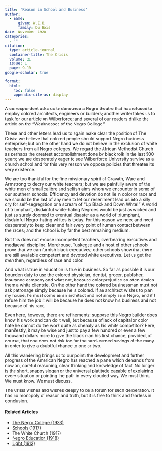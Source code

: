 ```yaml
---
title: 'Reason in School and Business'
author:
  - name:
      given: W.E.B.
      family: Du Bois
date: November 1920
categories: 
  - ""
citation: 
  type: article-journal
  container-title: The Crisis
  volume: 21
  issue: 1
  page: 9-10
google-scholar: true

format:
  html:
    toc: false
    appendix-cite-as: display
---
```


A correspondent asks us to denounce a Negro theatre that has refused to employ colored architects, engineers or builders; another writer takes us to task for our article on Wilberforce; and several of our readers dislike the article on the "Weaknesses of the Negro College."

These and other letters lead us to again make clear the position of <span class="crisis-title">The Crisis</span>: we believe that colored people should support Negro business enterprise; but on the other hand we do not believe in the exclusion of white teachers from all Negro colleges. We regard the African Methodist Church as perhaps the greatest accomplishment done by black folk in the last 500 years; we are desperately eager to see Wilberforce University survive as a church school and for this very reason we oppose policies that threaten its very existence.

We are too thankful for the fine missionary spirit of Cravath, Ware and Armstrong to decry our white teachers; but we are painfully aware of the white men of small calibre and selfish aims whom we encounter in some of our southern schools. Efficiency and devotion do not lie in color or race and we should be the last of any men to let our resentment lead us into a silly cry for self-segregation or a scream of "Up Black and Down White!" A world of triumphant, disdainful white-hating Negroes would be just as wicked and just as surely doomed to eventual disaster as a world of triumphant, disdainful Negro-hating whites is today. For this reason we need and need desperately to keep clear and fair every point of human contact between the races; and the school is by far the best remaining medium.

But this does not excuse incompetent teachers, overbearing executives and mediaeval discipline. Morehouse, Tuskegee and a host of other schools prove that we can furnish black executives; other schools show that there are still available competent and devoted white executives. Let us get the *men* then, regardless of race and color.

And what is true in education is true in business. So far as possible it is our bounden duty to use the colored physician, dentist, grocer, publisher, insurance company and what not, because color prejudice so often denies them a white clientele. On the other hand the colored businessman must not ask patronage simply because he is colored. If an architect wishes to plan my house, he must come as an architect and not simply as a Negro; and if I refuse him the job it will be because he does not know his business and not because of his race.

Even here, however, there are refinements: suppose this Negro builder does know his work and can do it well, but because of lack of capital or color hate he cannot do the work quite as cheaply as his white competitor?
Here, manifestly, it may be wise and just to pay a few hundred or even a few thousand dollars more to give the black man his first chance, provided, of course, that one does not risk too far the hard-earned savings of the many in order to give a doubtful chance to one or two.

All this wandering brings us to our point: the development and further progress of the American Negro has reached a plane which demands from now on, careful reasoning, clear thinking and knowledge of fact. No longer is the short, snappy slogan or the universal platitude capable of explaining every situation or pointing the path in every clouded way. We must think. We must know. We must discuss.

<span class="crisis-title">The Crisis</span> wishes and wishes deeply to be a forum for such deliberation. It has no monopoly of reason and truth, but it is free to think and fearless in conclusion.

<!-- Similar articles start here -->
<div  class="clear-wrap"></div>

#### Related Articles

* [The Negro College (1933)](/Volumes/40/08/negro_college.html)
* [Schools (1917)](/Volumes/13/03/schools.html)
* [The White Church (1917)](/Volumes/14/01/white_church.html)
* [Negro Education (1918)](/Volumes/15/04/negro_education.html)
* [Light (1912)](/Volumes/03/04/light.html)

<!-- Similar articles end here -->